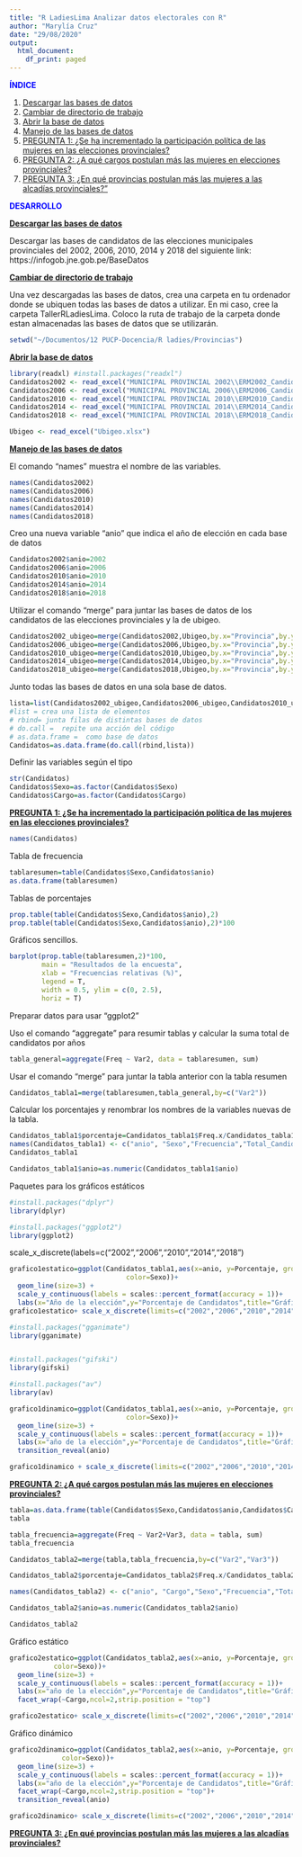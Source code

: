 ```yaml
---
title: "R LadiesLima Analizar datos electorales con R"
author: "Marylía Cruz"
date: "29/08/2020"
output:
  html_document:
    df_print: paged
---
```




**<span style="color:blue">ÍNDICE</span>**

1. [Descargar las bases de datos](#id1)
2. [Cambiar de directorio de trabajo](#id2)
3. [Abrir la base de datos](#id3)
4. [Manejo de las bases de datos](#id4)
5. [PREGUNTA 1: ¿Se ha incrementado la participación política de las mujeres en las elecciones provinciales?](#id5)
6. [PREGUNTA 2: ¿A qué cargos postulan más las mujeres en elecciones provinciales?](#id6)
7. [PREGUNTA 3: ¿En qué provincias postulan más las mujeres a las alcadías provinciales?"](#id7)



**<span style="color:blue">DESARROLLO</span>**

**[Descargar las bases de datos](#mark)<a name="id1"></a>**

Descargar las bases de candidatos de las elecciones municipales provinciales del 2002, 2006, 2010, 2014 y 2018 del siguiente link: https://infogob.jne.gob.pe/BaseDatos 

**[Cambiar de directorio de trabajo](#mark)<a name="id2"></a>**

Una vez descargadas las bases de datos, crea una carpeta en tu ordenador donde se ubiquen todas las bases de datos a utilizar. En mi caso, cree la carpeta TallerRLadiesLima.
Coloco la ruta de trabajo de la carpeta donde estan almacenadas las bases de datos que se utilizarán.

```r
setwd("~/Documentos/12 PUCP-Docencia/R ladies/Provincias")
```

**[Abrir la base de datos](#mark)<a name="id3"></a>**

```r
library(readxl) #install.packages("readxl")
Candidatos2002 <- read_excel("MUNICIPAL PROVINCIAL 2002\\ERM2002_Candidatos_Provincial.xlsx")
Candidatos2006 <- read_excel("MUNICIPAL PROVINCIAL 2006\\ERM2006_Candidatos_Provincial.xlsx")
Candidatos2010 <- read_excel("MUNICIPAL PROVINCIAL 2010\\ERM2010_Candidatos_Provincial.xlsx")
Candidatos2014 <- read_excel("MUNICIPAL PROVINCIAL 2014\\ERM2014_Candidatos_Provincial.xlsx")
Candidatos2018 <- read_excel("MUNICIPAL PROVINCIAL 2018\\ERM2018_Candidatos_Provincial.xlsx")

Ubigeo <- read_excel("Ubigeo.xlsx")
```

**[Manejo de las bases de datos](#mark)<a name="id4"></a>**

El comando "names" muestra el nombre de las variables.

```r
names(Candidatos2002)
names(Candidatos2006)
names(Candidatos2010)
names(Candidatos2014)
names(Candidatos2018)
```

Creo una nueva variable "anio" que indica el año de elección en cada base de datos

```r
Candidatos2002$anio=2002
Candidatos2006$anio=2006
Candidatos2010$anio=2010
Candidatos2014$anio=2014
Candidatos2018$anio=2018
```


Utilizar el comando "merge" para juntar las bases de datos de los candidatos de las elecciones provinciales y la de ubigeo. 

```r
Candidatos2002_ubigeo=merge(Candidatos2002,Ubigeo,by.x="Provincia",by.y="Provincia")
Candidatos2006_ubigeo=merge(Candidatos2006,Ubigeo,by.x="Provincia",by.y="Provincia")
Candidatos2010_ubigeo=merge(Candidatos2010,Ubigeo,by.x="Provincia",by.y="Provincia")
Candidatos2014_ubigeo=merge(Candidatos2014,Ubigeo,by.x="Provincia",by.y="Provincia")
Candidatos2018_ubigeo=merge(Candidatos2018,Ubigeo,by.x="Provincia",by.y="Provincia")
```

Junto todas las bases de datos en una sola base de datos. 

```r
lista=list(Candidatos2002_ubigeo,Candidatos2006_ubigeo,Candidatos2010_ubigeo,Candidatos2014_ubigeo,Candidatos2018_ubigeo)
#list = crea una lista de elementos
# rbind= junta filas de distintas bases de datos
# do.call =  repite una acción del código
# as.data.frame =  como base de datos
Candidatos=as.data.frame(do.call(rbind,lista))
```

Definir las variables según el tipo

```r
str(Candidatos)
Candidatos$Sexo=as.factor(Candidatos$Sexo)
Candidatos$Cargo=as.factor(Candidatos$Cargo)
```



**[PREGUNTA 1: ¿Se ha incrementado la participación política de las mujeres en las elecciones provinciales?](#mark)<a name="id5"></a>**

```r
names(Candidatos)
```

Tabla de frecuencia 

```r
tablaresumen=table(Candidatos$Sexo,Candidatos$anio)
as.data.frame(tablaresumen)
```

Tablas de porcentajes

```r
prop.table(table(Candidatos$Sexo,Candidatos$anio),2)
prop.table(table(Candidatos$Sexo,Candidatos$anio),2)*100
```
Gráficos sencillos.

```r
barplot(prop.table(tablaresumen,2)*100,
        main = "Resultados de la encuesta",
        xlab = "Frecuencias relativas (%)",
        legend = T,
        width = 0.5, ylim = c(0, 2.5),
        horiz = T)
```
Preparar datos para usar "ggplot2"

Uso el comando "aggregate" para resumir tablas y calcular la suma total de candidatos por años

```r
tabla_general=aggregate(Freq ~ Var2, data = tablaresumen, sum)

```

Usar el comando "merge" para juntar la tabla anterior con la tabla resumen
```r
Candidatos_tabla1=merge(tablaresumen,tabla_general,by=c("Var2"))
```

Calcular los porcentajes  y renombrar los nombres de la variables nuevas de la tabla.
```r
Candidatos_tabla1$porcentaje=Candidatos_tabla1$Freq.x/Candidatos_tabla1$Freq.y
names(Candidatos_tabla1) <- c("anio", "Sexo","Frecuencia","Total_Candidatos","Porcentaje")
Candidatos_tabla1
```
```r
Candidatos_tabla1$anio=as.numeric(Candidatos_tabla1$anio)
```


Paquetes para los gráficos estáticos

```r
#install.packages("dplyr")
library(dplyr)

#install.packages("ggplot2")
library(ggplot2)
```

scale_x_discrete(labels=c("2002","2006","2010","2014","2018")

```r
grafico1estatico=ggplot(Candidatos_tabla1,aes(x=anio, y=Porcentaje, group=Sexo,
                             color=Sexo))+
  geom_line(size=3) +
  scale_y_continuous(labels = scales::percent_format(accuracy = 1))+
  labs(x="Año de la elección",y="Porcentaje de Candidatos",title="Gráfico estático") 
grafico1estatico+ scale_x_discrete(limits=c("2002","2006","2010","2014","2018"))
```


```r
#install.packages("gganimate")
library(gganimate)


#install.packages("gifski")
library(gifski)

#install.packages("av")
library(av)
```

```r
grafico1dinamico=ggplot(Candidatos_tabla1,aes(x=anio, y=Porcentaje, group=Sexo,
                             color=Sexo))+
  geom_line(size=3) +
  scale_y_continuous(labels = scales::percent_format(accuracy = 1))+
  labs(x="año de la elección",y="Porcentaje de Candidatos",title="Gráfico animado de candidaturas a nivel provincial" ) + 
  transition_reveal(anio)

grafico1dinamico + scale_x_discrete(limits=c("2002","2006","2010","2014","2018"))
```


**[PREGUNTA 2: ¿A qué cargos postulan más las mujeres en elecciones provinciales?](#mark)<a name="id6"></a>**

```r
tabla=as.data.frame(table(Candidatos$Sexo,Candidatos$anio,Candidatos$Cargo))
tabla
```

```r
tabla_frecuencia=aggregate(Freq ~ Var2+Var3, data = tabla, sum)
tabla_frecuencia
```

```r
Candidatos_tabla2=merge(tabla,tabla_frecuencia,by=c("Var2","Var3"))

Candidatos_tabla2$porcentaje=Candidatos_tabla2$Freq.x/Candidatos_tabla2$Freq.y
```

```r
names(Candidatos_tabla2) <- c("anio", "Cargo","Sexo","Frecuencia","Total_Candidatos","Porcentaje")

Candidatos_tabla2$anio=as.numeric(Candidatos_tabla2$anio)

Candidatos_tabla2
```


Gráfico estático

```r
grafico2estatico=ggplot(Candidatos_tabla2,aes(x=anio, y=Porcentaje, group=Sexo,
           color=Sexo))+
  geom_line(size=3) +
  scale_y_continuous(labels = scales::percent_format(accuracy = 1))+
  labs(x="año de la elección",y="Porcentaje de Candidatos",title="Gráfico animado") + 
  facet_wrap(~Cargo,ncol=2,strip.position = "top")

grafico2estatico+ scale_x_discrete(limits=c("2002","2006","2010","2014","2018"))
```

Gráfico dinámico

```r
grafico2dinamico=ggplot(Candidatos_tabla2,aes(x=anio, y=Porcentaje, group=Sexo,
             color=Sexo))+
  geom_line(size=3) +
  scale_y_continuous(labels = scales::percent_format(accuracy = 1))+
  labs(x="año de la elección",y="Porcentaje de Candidatos",title="Gráfico animado") + 
  facet_wrap(~Cargo,ncol=2,strip.position = "top")+
  transition_reveal(anio)

grafico2dinamico+ scale_x_discrete(limits=c("2002","2006","2010","2014","2018"))

```


**[PREGUNTA 3: ¿En qué provincias postulan más las mujeres a las alcadías provinciales?](#mark)<a name="id7"></a>**